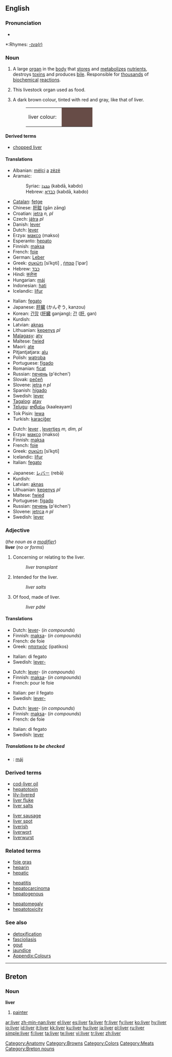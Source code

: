 {{wikipedia}}
==English==

===Pronunciation===
*{{audio|en-us-liver.ogg|Audio (US)}}

*:Rhymes: [[Rhymes:English:-ɪvə(r)|-ɪvə(r)]]

===Noun===
{{en-noun}}

# {{anatomy}} A large [[organ]] in the [[body]] that [[store]]s and [[metabolize]]s [[nutrient]]s, destroys [[toxins]] and produces [[bile]].  Responsible for [[thousand]]s of [[biochemical]] [[reaction]]s.
# This livestock organ used as food.
# {{color}} A dark brown colour, tinted with red and gray, like that of liver.
#:<table><tr><td>liver colour: &nbsp;</td><td bgcolor="#674C47" width="80">&nbsp; </td></tr></table>

====Derived terms====
*[[chopped liver]]

====Translations====
{{trans-top|organ of the body}}
*Albanian: [[mëlçi]] [[a]] [[zëzë]]
*Aramaic:
*:Syriac: [[ܟܒܕܐ]] (kabdā, kabdo) {{f}}
*:Hebrew: [[כבדא]] (kabdā, kabdo) {{f}}
*[[Catalan]]: [[fetge]] {{m}}
*Chinese: [[肝脏]] (gān zāng)
*Croatian: [[jetra]] ''n, pl''
*Czech: [[játra]] {{n}} ''pl''
*Danish: [[lever]]
*Dutch: [[lever#Dutch|lever]] {{m}}
*Erzya: [[максо]] (makso)
*Esperanto: [[hepato]]
*Finnish: [[maksa]]
*French: [[foie]] {{m}}
*German: [[Leber]] {{f}}
*Greek: [[συκώτι]] [siˈko̞ti] {{n}}, [[ήπαρ]] [ˈipar] {{m}}
*Hebrew: [[כבד]]
*Hindi: [[कलेजा]]
*Hungarian: [[máj]]
*Indonesian: [[hati]]
*Icelandic: [[lifur]] {{f}}
{{trans-mid}}
*Italian: [[fegato]] {{m}}
*Japanese: [[肝臓]] (かんぞう, kanzou)
*Korean: [[간장]] ([[肝臓]] ganjang); [[간]] ([[肝]], gan)
*Kurdish: {{KUchar|[[جه‌رگ]]}}
*Latvian: [[aknas]] {{f}} {{p}}
*Lithuanian: [[kepenys]] ''pl''
*[[Malagasy]]: [[aty]]
*Maltese: [[fwied]] {{m}}
*Maori: [[ate]]
*Pitjantjatjara: [[alu]]
*Polish: [[wątroba]] {{f}}
*Portuguese: [[fígado]] {{m}}
*Romanian: [[ficat]] {{n}}
*Russian: [[печень]] (p'échen') {{f}}
*Slovak: [[pečeň]]
*Slovene: [[jetra]] ''n pl''
*Spanish: [[hígado]] {{m}}
*Swedish: [[lever]] {{c}}
*[[Tagalog]]: [[atay]]
*[[Telugu]]: [[కాలేయం]] (kaaleayam)
*Tok Pisin: [[lewa]]
*Turkish: [[karaciğer]]
{{trans-bottom}}

{{trans-top|organ as food}}
*Dutch: [[lever]] {{m}}, [[levertjes]] ''m, dim, pl''
*Erzya: [[максо]] (makso)
*Finnish: [[maksa]]
*French: [[foie]] {{m}}
*Greek: [[συκώτι]] [siˈko̞ti] {{n}}
*Icelandic: [[lifur]] {{f}}
*Italian: [[fegato]] {{m}}
{{trans-mid}}
*Japanese: [[レバー]] (rebā)
*Kurdish: {{KUchar|[[جه‌رگ]]}}
*Latvian: [[aknas]] {{f}} {{p}}
*Lithuanian: [[kepenys]] ''pl''
*Maltese: [[fwied]]
*Portuguese: [[fígado]] {{m}}
*Russian: [[печень]] (p'échen') {{f}}
*Slovene: [[jetrca]] ''n pl''
*Swedish: [[lever]] {{c}}
{{trans-bottom}}

{{trans-top|colour}}
{{trans-mid}}
{{trans-bottom}}

===Adjective===
(''the noun as a [[modifier]]'')<br>
'''liver''' (''no {{compar}} or {{superl}} forms'')

# Concerning or relating to the liver.
#:''liver transplant''
# Intended for the liver.
#:''liver salts''
# Of food, made of liver.
#:''liver pâté''

====Translations====
{{trans-top|concerning the liver}}
*Dutch: [[lever]]- (''in compounds'')
*Finnish: [[maksa]]- (''in compounds'')
*French: de foie
*Greek: [[ηπατικός]] (ipatikos) {{m}}
{{trans-mid}}
*Italian: di fegato
*Swedish: [[lever-]]
{{trans-bottom}}

{{trans-top|intended for the liver}}
*Dutch: [[lever]]- (''in compounds'')
*Finnish: [[maksa]]- (''in compounds'')
*French: pour le foie
{{trans-mid}}
*Italian: per il fegato
*Swedish: [[lever-]]
{{trans-bottom}}

{{trans-top|made of liver}}
*Dutch: [[lever]]- (''in compounds'')
*Finnish: [[maksa]]- (''in compounds'')
*French: de foie
{{trans-mid}}
*Italian: di fegato
*Swedish: [[lever]]
{{trans-bottom}}

{{trans-top|colour}}
{{trans-mid}}
{{trans-bottom}}

=====Translations to be checked=====
{{checktrans}}
<!--Remove this section once all of the translations below have been moved into the tables above.-->
*{{ttbc|Hungarian}}: [[máj]]

===Derived terms===
{{top2}}
*[[cod-liver oil]]
*[[hepatotoxin]]
*[[lily-livered]]
*[[liver fluke]]
*[[liver salts]]
{{mid2}}
*[[liver sausage]]
*[[liver spot]]
*[[liverish]]
*[[liverwort]]
*[[liverwurst]]
{{bottom2}}

===Related terms===
{{top3}}
*[[foie gras]]
*[[heparin]]
*[[hepatic]]
{{mid3}}
*[[hepatitis]]
*[[hepatocarcinoma]]
*[[hepatogenous]]
{{mid3}}
*[[hepatomegaly]]
*[[hepatotoxicity]]
{{bottom}}

===See also===
*[[detoxification]]
*[[fascioliasis]]
*[[gout]]
*[[jaundice]]
*[[Appendix:Colours]]

[[Category:Anatomy]]
[[Category:Browns]]
[[Category:Colors]]
[[Category:Meats]]

----

==Breton==

===Noun===
'''liver''' {{m}}

# [[painter]]

[[Category:Breton nouns]]

[[ar:liver]]
[[zh-min-nan:liver]]
[[el:liver]]
[[es:liver]]
[[fa:liver]]
[[fr:liver]]
[[fy:liver]]
[[ko:liver]]
[[hy:liver]]
[[io:liver]]
[[id:liver]]
[[it:liver]]
[[kk:liver]]
[[ku:liver]]
[[hu:liver]]
[[ja:liver]]
[[pl:liver]]
[[ru:liver]]
[[simple:liver]]
[[fi:liver]]
[[ta:liver]]
[[te:liver]]
[[vi:liver]]
[[tr:liver]]
[[zh:liver]]